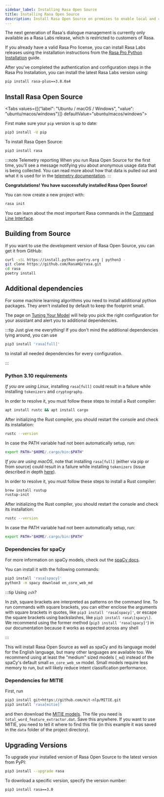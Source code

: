 ```yaml
---
sidebar_label: Installing Rasa Open Source
title: Installing Rasa Open Source
description: Install Rasa Open Source on premises to enable local and customizable Natural Language Understanding and Dialogue Management.
---
```





The next generation of Rasa's dialogue management is currently only 
available as a Rasa Labs release, which is restricted to customers of Rasa.

If you already have a valid Rasa Pro license, you can install Rasa Labs
releases using the installation instructions from the 
[Rasa Pro Python Installation](../installation/rasa-pro/installation.mdx#python-package-installation) guide.

After you've completed the authentication and configuration steps
in the Rasa Pro Installation, you can install the latest Rasa Labs version
using:

```bash
pip install rasa-plus==3.8.0a4
```



## Install Rasa Open Source

<Tabs values={[{"label": "Ubuntu / macOS / Windows", "value": "ubuntu/macos/windows"}]} defaultValue="ubuntu/macos/windows">
  <TabItem value="ubuntu/macos/windows">

First make sure your `pip` version is up to date:

```bash
pip3 install -U pip
```

To install Rasa Open Source:

```bash
pip3 install rasa
```

  </TabItem>
</Tabs>

:::note Telemetry reporting
When you run Rasa Open Source for the first time, you’ll see a
message notifying you about anonymous usage data that is being collected.
You can read more about how that data is pulled out and what it is used for in the
[telemetry documentation](../telemetry/telemetry.mdx).
:::

**Congratulations! You have successfully installed Rasa Open Source!**

You can now create a new project with:

```bash
rasa init
```

You can learn about the most important Rasa commands in the [Command Line Interface](../concepts/command-line-interface.mdx).

## Building from Source

If you want to use the development version of Rasa Open Source, you can get it from GitHub:

```bash
curl -sSL https://install.python-poetry.org | python3 -
git clone https://github.com/RasaHQ/rasa.git
cd rasa
poetry install
```

## Additional dependencies

For some machine learning algorithms you need to install additional python packages.
They aren't installed by default to keep the footprint small.

The page on [Tuning Your Model](../building-classic-assistants/tuning-your-model.mdx) will help you pick the right
configuration for your assistant and alert you to additional dependencies.

:::tip Just give me everything!
If you don't mind the additional dependencies lying around, you can use

```bash
pip3 install 'rasa[full]'
```

to install all needed dependencies for every configuration.

:::

### Python 3.10 requirements

_If you are using Linux_, installing `rasa[full]` could result in a failure while installing `tokenizers` and
`cryptography`.

In order to resolve it, you must follow these steps to install a Rust compiler:

```bash
apt install rustc && apt install cargo
```

After initializing the Rust compiler, you should restart the console and check its installation:

```bash
rustc --version
```

In case the PATH variable had not been automatically setup, run:

```bash
export PATH="$HOME/.cargo/bin:$PATH"
```

_If you are using macOS_, note that installing `rasa[full]` (either via pip or from source) could result in a failure
while installing `tokenizers` (issue described in depth [here](https://github.com/huggingface/tokenizers/issues/1050)).

In order to resolve it, you must follow these steps to install a Rust compiler:

```bash
brew install rustup
rustup-init
```

After initializing the Rust compiler, you should restart the console and check its installation:

```bash
rustc --version
```

In case the PATH variable had not been automatically setup, run:

```bash
export PATH="$HOME/.cargo/bin:$PATH"
```

### Dependencies for spaCy

For more information on spaCy models, check out the [spaCy docs](https://spacy.io/usage/models).

You can install it with the following commands:

```bash
pip3 install 'rasa[spacy]'
python3 -m spacy download en_core_web_md
```

:::tip Using `zsh`?

In zsh, square brackets are interpreted as patterns on the command line.
To run commands with square brackets, you can either enclose the arguments
with square brackets in quotes, like `pip3 install 'rasa[spacy]'`, or escape
the square brackets using backslashes, like `pip3 install rasa\[spacy\]`.
We recommend using the former method (`pip3 install 'rasa[spacy]'`) in our
documentation because it works as expected across any shell

:::

This will install Rasa Open Source as well as spaCy and its language model
for the English language, but many other languages are available too.
We recommend using at least the "medium" sized models (`_md`) instead of the spaCy's
default small `en_core_web_sm` model. Small models require less
memory to run, but will likely reduce intent classification performance.

### Dependencies for MITIE

First, run

```bash
pip3 install git+https://github.com/mit-nlp/MITIE.git
pip3 install 'rasa[mitie]'
```

and then download the
[MITIE models](https://github.com/mit-nlp/MITIE/releases/download/v0.4/MITIE-models-v0.2.tar.bz2).
The file you need is `total_word_feature_extractor.dat`. Save this
anywhere. If you want to use MITIE, you need to
tell it where to find this file (in this example it was saved in the
`data` folder of the project directory).

## Upgrading Versions

To upgrade your installed version of Rasa Open Source to the latest version from PyPI:

```bash
pip3 install --upgrade rasa
```

To download a specific version, specify the version number:

```bash
pip3 install rasa==3.0
```
